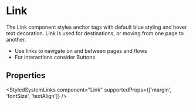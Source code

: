 
<Meta of={LinkStories} />

# Link

The Link component styles anchor tags with default blue styling and hover text decoration. Link is used for destinations, or moving from one page to another.

-   Use links to navigate on and between pages and flows
-   For interactions consider Buttons

<Primary />

## Properties

<ArgTypes of={LinkStories} />

<StyledSystemLinks component="Link" supportedProps={['margin', 'fontSize', 'textAlign']} />

<Stories includePrimary={false} />
